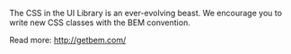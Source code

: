 The CSS in the UI Library is an ever-evolving beast. We encourage you to write new CSS classes with the BEM convention.

Read more: http://getbem.com/
